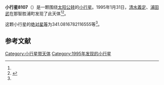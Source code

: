 {{Infobox planet
| bgcolour = #FFFFC0
| name = 8107
| symbol = 
| image = 
| caption = 
| discovery = yes
| discovery_ref = 
| discoverer = [[清水義定|清水義定]]、[[浦田武|浦田武]]
| discovery_site = [[那智胜浦町|那智胜浦町]] 
| discovered = 1995年1月31日
| designations = yes
| mp_name = 
| named_after = 
| alt_names = 1995 BR4/ 1972 JT / 1986 NQ / 1990 SL3
| mp_category = [[主带小行星|主带小行星]]
| orbit_ref = <ref name="a">[http://ssd.jpl.nasa.gov/sbdb.cgi?sstr=8107 8107] {{Wayback|url=http://ssd.jpl.nasa.gov/sbdb.cgi?sstr=8107 |date=20210717063535 }}，小行星數據庫瀏覽器（JPL Small-Body Database Browser）－[[美国国家航空航天局|美国国家航空航天局]]喷气推进实验室</ref>
| epoch = 2456400.5 (2013年4月18日更新)
| aphelion = {{convert|2.449409897195676|AU|km|3|abbr=on|lk=out}}
| perihelion = {{convert|2.030346877692164|AU|km|3|abbr=on}}
| semimajor = {{convert|2.23987838744392|AU|km|3|abbr=on}}
| eccentricity = 0.093545931
| period = 1224.433169 [[日|日]]<br />3.35[[儒略年|儒略年]]
| avg_speed = 
| inclination = 7.137590534850091
| asc_node = 146.8827175432804
| mean_anomaly = 
| arg_peri = 341.0816782116555
| satellites = 
| physical_characteristics = yes
| dimensions = 
| mass = 
| density = 
| surface_grav = 
| escape_velocity = 
| sidereal_day = 
| axial_tilt = 
| pole_ecliptic_lat = 
| pole_ecliptic_lon = 
| albedo = 
| temperatures= 
| temp_name1 = 
| mean_temp_1 = 
| max_temp_1 = 
| temp_name2 = 
| max_temp_2 = 
| spectral_type = 
| abs_magnitude = 341.0816782116555
}}

'''小行星8107'''（{{lang-en|8107}}）是一颗围绕[[太阳|太阳]][[公转|公转]]的[[小行星|小行星]]。1995年1月31日，[[清水義定|清水義定]]、[[浦田武|浦田武]]在那智胜浦町发现了此天体<ref name="a" /><ref>{{cite news|title=小行星列表|url=http://cfa-www.harvard.edu/iau/lists/NumberedMPs.txt|accessdate=2013-07-08|newspaper=哈佛大学|archive-date=2008-05-17|archive-url=https://web.archive.org/web/20080517010638/http://cfa-www.harvard.edu/iau/lists/NumberedMPs.txt|dead-url=no}}</ref>。

这颗小行星的[[绝对星等|绝对星等]]为341.0816782116555等<ref name="a" />。

==参考文献==
{{reflist}}
{{Minor Planet Number|[[小行星8106|小行星8106]]|[[小行星8108|小行星8108]]}}

{{小天体}}

[[Category:小行星带天体|Category:小行星带天体]]
[[Category:1995年发现的小行星|Category:1995年发现的小行星]]

{{asteroid-stub}}